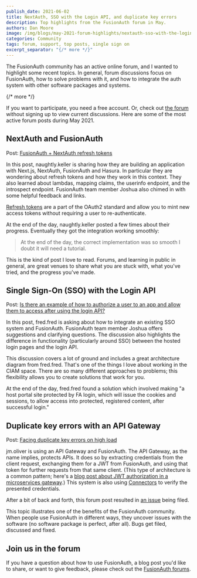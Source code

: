 ```yaml
---
publish_date: 2021-06-02 
title: NextAuth, SSO with the Login API, and duplicate key errors
description: Top highlights from the FusionAuth forum in May.
authors: Dan Moore
image: /img/blogs/may-2021-forum-highlights/nextauth-sso-with-the-login-api-and-duplicate-key-errors-header-image.png
categories: Community
tags: forum, support, top posts, single sign on
excerpt_separator: "{/* more */}"
---
```


The FusionAuth community has an active online forum, and I wanted to highlight some recent topics. In general, forum discussions focus on FusionAuth, how to solve problems with it, and how to integrate the auth system with other software packages and systems.

{/* more */}

If you want to participate, you need a free account. Or, check out [the forum](/community/forum/) without signing up to view current discussions. Here are some of the most active forum posts during May 2021.

## NextAuth and FusionAuth

Post: [FusionAuth + NextAuth refresh tokens](/community/forum/topic/1011/fusionauth-nextauth-refresh-tokens)

In this post, naughtly.keller is sharing how they are building an application with Next.js, NextAuth, FusionAuth and Hasura. In particular they are wondering about refresh tokens and how they work in this context. They also learned about lambdas, mapping claims, the userinfo endpoint, and the introspect endpoint. FusionAuth team member Joshua also chimed in with some helpful feedback and links.

[Refresh tokens](https://datatracker.ietf.org/doc/html/rfc6749#section-1.5) are a part of the OAuth2 standard and allow you to mint new access tokens without requiring a user to re-authenticate. 

At the end of the day, naughtly.keller posted a few times about their progress. Eventually they got the integration working smoothly:

> At the end of the day, the correct implementation was so smooth I doubt it will need a tutorial.

This is the kind of post I love to read. Forums, and learning in public in general, are great venues to share what you are stuck with, what you've tried, and the progress you've made.

## Single Sign-On (SSO) with the Login API

Post: [Is there an example of how to authorize a user to an app and allow them to access after using the login API?](/community/forum/topic/1002/is-there-an-example-of-how-to-authorize-a-user-to-an-app-and-allow-them-to-access-after-using-the-login-api)

In this post, fred.fred is asking about how to integrate an existing SSO system and FusionAuth. FusionAuth team member Joshua offers suggestions and clarifying questions. The discussion also highlights the difference in functionality (particularly around SSO) between the hosted login pages and the login API.

This discussion covers a lot of ground and includes a great architecture diagram from fred.fred. That's one of the things I love about working in the CIAM space. There are so many different approaches to problems; this flexibility allows you to create solutions that work for you.

At the end of the day, fred.fred found a solution which involved making "a host portal site protected by FA login, which will issue the cookies and sessions, to allow access into protected, registered content, after successful login."

## Duplicate key errors with an API Gateway

Post: [Facing duplicate key errors on high load](/community/forum/topic/1005/facing-duplicate-key-errors-on-high-load)

jm.oliver is using an API Gateway and FusionAuth. The API Gateway, as the name implies, protects APIs. It does so by extracting credentials from the client request, exchanging them for a JWT from FusionAuth, and using that token for further requests from that same client. (This type of architecture is a common pattern; here's a [blog post about JWT authorization in a microservices gateway](/blog/2020/11/12/jwt-authorization-microservices-gateway).) This system is also using [Connectors](/docs/v1/tech/connectors/) to verify the presented credentials.

After a bit of back and forth, this forum post resulted in [an issue](https://github.com/FusionAuth/fusionauth-issues/issues/1231) being filed.

This topic illustrates one of the benefits of the FusionAuth community. When people use FusionAuth in different ways, they uncover issues with the software (no software package is perfect, after all). Bugs get filed, discussed and fixed.

## Join us in the forum

If you have a question about how to use FusionAuth, a blog post you'd like to share, or want to give feedback, please check out the [FusionAuth forums](/community/forum/).
